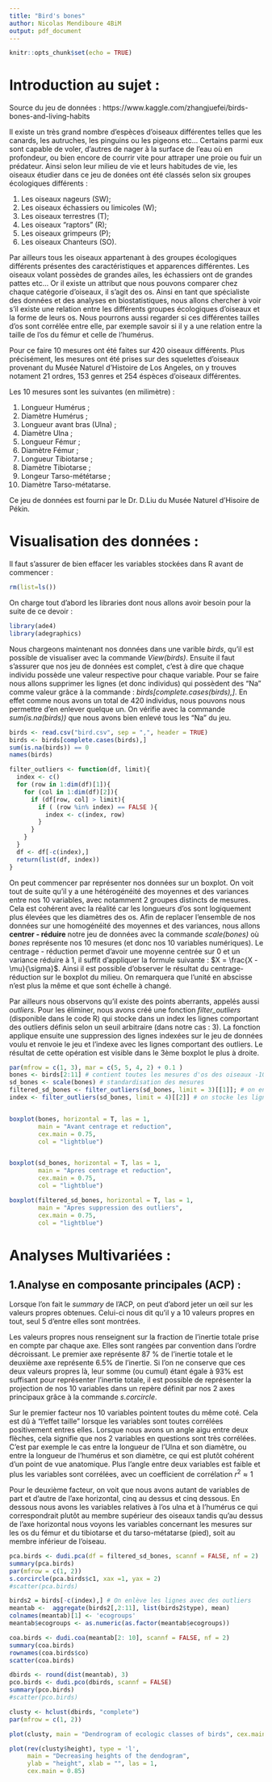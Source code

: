 ```yaml
---
title: "Bird's bones"
author: Nicolas Mendiboure 4BiM
output: pdf_document
---
```


```r
knitr::opts_chunk$set(echo = TRUE)
```

# Introduction au sujet :

Source du jeu de données : https://www.kaggle.com/zhangjuefei/birds-bones-and-living-habits

Il existe un très grand nombre d'espèces d'oiseaux différentes telles que les canards, les autruches, les pinguins ou les pigeons etc... 
Certains parmi eux sont capable de voler, d'autres de nager à la surface de l'eau où en profondeur, ou bien encore de courrir vite pour attraper une proie ou fuir un prédateur. 
Ainsi selon leur milieu de vie et leurs habitudes de vie, les oiseaux étudier dans ce jeu de donées ont été classés selon six groupes écologiques différents :

1. Les oiseaux nageurs (SW);
2. Les oiseaux échassiers ou limicoles (W);
3. Les oiseaux terrestres (T);
4. Les oiseaux "raptors" (R);
5. Les oiseaux grimpeurs (P);
6. Les oiseaux Chanteurs (SO).


Par ailleurs tous les oiseaux appartenant à des groupes écologiques différents présentes des caractéristiques et apparences différentes. Les oiseaux volant possèdes de grandes ailes, les échassiers ont de grandes pattes etc... 
Or il existe un attribut que nous pouvons comparer chez chaque catégorie d'oiseaux, il s'agit des os. 
Ainsi en tant que spécialiste des données et des analyses en biostatistiques, nous allons chercher à voir s'il existe une relation entre les différents groupes écologiques d'oiseaux et la forme de leurs os. Nous pourrons aussi regarder si ces différentes tailles d'os sont corrélée entre elle, par exemple savoir si il y a une relation entre la taille de l'os du fémur et celle de l'humérus. 

Pour ce faire 10 mesures ont été faites sur 420 oiseaux différents. Plus précisément, les mesures ont été prises sur des squelettes d'oiseaux provenant du Musée Naturel d'Histoire de Los Angeles, on y trouves notament 21 ordres, 153 genres et 254 éspèces d'oiseaux différentes.

Les 10 mesures sont les suivantes (en milimètre) :

1. Longueur Humérus ;
2. Diamètre Humérus ;
3. Longueur avant bras (Ulna) ;
4. Diamètre Ulna ;
5. Longueur Fémur ;
6. Diamètre Fémur ;
7. Longueur Tibiotarse ;
8. Diamètre Tibiotarse ;
9. Longeur Tarso-mététarse ;
10. Diamètre Tarso-métatarse.

Ce jeu de données est fourni par le Dr. D.Liu du Musée Naturel d'Hisoire de Pékin.

# Visualisation des données :

Il faut s'assurer de bien effacer les variables stockées dans R avant de commencer :

```r
rm(list=ls())
```


On charge tout d'abord les libraries dont nous allons avoir besoin pour la suite de ce devoir :

```r
library(ade4)
library(adegraphics)
```

Nous chargeons maintenant nos données dans une varible *birds*, qu'il est possible de visualiser avec la commande *View(birds)*. Ensuite il faut s'assurer que nos jeu de données est complet, c'est à dire que chaque individu possède une valeur respective pour chaque variable. Pour se faire nous allons supprimer les lignes (et donc individus) qui possèdent des "Na" comme valeur grâce à la commande : *birds[complete.cases(birds),]*. En effet comme nous avons un total de 420 individus, nous pouvons nous permettre d'en enlever quelque un. On vérifie avec la commande *sum(is.na(birds))* que nous avons bien enlevé tous les "Na" du jeu. 

```r
birds <- read.csv("bird.csv", sep = ",", header = TRUE)
birds <- birds[complete.cases(birds),]
sum(is.na(birds)) == 0
names(birds)
```

```r
filter_outliers <- function(df, limit){
  index <- c()
  for (row in 1:dim(df)[1]){
    for (col in 1:dim(df)[2]){
      if (df[row, col] > limit){
        if ( (row %in% index) == FALSE ){
          index <- c(index, row)
        }
      }
    }
  }
  df <- df[-c(index),]
  return(list(df, index))
}
```
On peut commencer par représenter nos données sur un boxplot. On voit tout de suite qu'il y a une hétérogénéité des moyennes et des variances entre nos 10 variables, avec notamment 2 groupes distincts de mesures. Cela est cohérent avec la réalité car les longueurs d'os sont logiquement plus élevées que les diamètres des os. Afin de replacer l'ensemble de nos données sur une homogénéité des moyennes et des variances, nous allons **centrer - réduire** notre jeu de données avec la commande *scale(bones)* où *bones* représente nos 10 mesures (et donc nos 10 variables numériques). Le centrage - réduction permet d'avoir une moyenne centrée sur 0 et un variance réduire à 1, il suffit d'appliquer la formule suivante : $X = \frac{X - \mu}{\sigma}$. Ainsi il est possible d'observer le résultat du centrage-réduction sur le boxplot du milieu. On remarquera que l'unité en abscisse n'est plus la même et que sont échelle à changé.  

Par ailleurs nous observons qu'il existe des points aberrants, appelés aussi *outliers*. Pour les éliminer, nous avons créé une fonction *filter_outliers* (disponible dans le code R) qui stocke dans un index les lignes  comportant des outliers définis selon un seuil arbitraire (dans notre cas : 3). La fonction applique ensuite une suppression des lignes indexées sur le jeu de données voulu et renvoie le jeu et l'indexe avec les lignes comportant des outliers. Le résultat de cette opération est visible dans le 3ème boxplot le plus à droite. 

```r
par(mfrow = c(1, 3), mar = c(5, 5, 4, 2) + 0.1 )
bones <- birds[2:11] # contient toutes les mesures d'os des oiseaux -10 en tout)
sd_bones <- scale(bones) # standardisation des mesures
filtered_sd_bones <- filter_outliers(sd_bones, limit = 3)[[1]]; # on enlève les outliers
index <- filter_outliers(sd_bones, limit = 4)[[2]] # on stocke les lignes enlevees dans sd_bones pour les enlever dans le jeu original si besoin 


boxplot(bones, horizontal = T, las = 1, 
        main = "Avant centrage et reduction",
        cex.main = 0.75,
        col = "lightblue")


boxplot(sd_bones, horizontal = T, las = 1,
        main = "Apres centrage et reduction",
        cex.main = 0.75,
        col = "lightblue")

boxplot(filtered_sd_bones, horizontal = T, las = 1,
        main = "Apres suppression des outliers",
        cex.main = 0.75,
        col = "lightblue")

```


# Analyses Multivariées :

## 1.Analyse en composante principales  (ACP) :

Lorsque l'on fait le *summary* de l'ACP, on peut d'abord jeter un œil sur les valeurs propres obtenues. Celui-ci nous dit qu'il y a 10 valeurs propres en tout, seul 5 d'entre elles sont montrées.

Les valeurs propres nous renseignent sur la fraction de l’inertie totale prise en compte par chaque axe. Elles sont rangées par convention dans l’ordre décroissant. Le premier axe représente 87 % de l'inertie totale et le deuxième axe représente 6.5% de l'inertie. Si l'on ne conserve que ces deux valeurs propres là, leur somme (ou cumul) étant égale à 93% est suffisant pour représenter l'inertie totale, il est possible de représenter la projection de nos 10 variables dans un repère définit par nos 2 axes principaux grâce à la commande *s.corcircle*. 

Sur le premier facteur nos 10 variables pointent toutes du même coté. Cela est dû à "l'effet taille" lorsque les variables sont toutes corrélées positivement entres elles. Lorsque nous avons un angle aigu entre deux flèches, cela signifie que nos 2 variables en questions sont très corrélées. C'est par exemple le cas entre la longueur de l'Ulna et son diamètre, ou entre la longueur de l'humérus et son diamètre, ce qui est plutôt cohérent d'un point de vue anatomique. Plus l'angle entre deux variables est faible et plus les variables sont corrélées, avec un coefficient de corrélation $r^{2} \approx 1$

Pour le deuxième facteur, on voit que nous avons autant de variables de part et d'autre de l'axe horizontal, cinq au dessus et cinq dessous. En dessous nous avons les variables relatives à l'os ulna et à l'humérus ce qui correspondrait plutôt au membre supérieur des oiseaux tandis qu'au dessus de l'axe horizontal nous voyons les variables concernant les mesures sur les os du fémur et du tibiotarse et du tarso-métatarse (pied), soit au membre inférieur de l'oiseau. 


```r
pca.birds <- dudi.pca(df = filtered_sd_bones, scannf = FALSE, nf = 2)
summary(pca.birds)
par(mfrow = c(1, 2))
s.corcircle(pca.birds$c1, xax =1, yax = 2)
#scatter(pca.birds)
```

```r
birds2 = birds[-c(index),] # On enlève les lignes avec des outliers
meantab <-  aggregate(birds2[,2:11], list(birds2$type), mean)
colnames(meantab)[1] <- 'ecogroups'
meantab$ecogroups <- as.numeric(as.factor(meantab$ecogroups))
```




```r
coa.birds <- dudi.coa(meantab[2: 10], scannf = FALSE, nf = 2)
summary(coa.birds)
rownames(coa.birds$co)
scatter(coa.birds)
```

```r
dbirds <- round(dist(meantab), 3)
pco.birds <- dudi.pco(dbirds, scannf = FALSE)
summary(pco.birds)
#scatter(pco.birds)

clusty <- hclust(dbirds, "complete")
par(mfrow = c(1, 2))

plot(clusty, main = "Dendrogram of ecologic classes of birds", cex.main = 0.85, cex = 0.75, xlab = "")

plot(rev(clusty$height), type = 'l', 
     main = "Decreasing heights of the dendogram",
     ylab = "height", xlab = "", las = 1,
     cex.main = 0.85)
```

